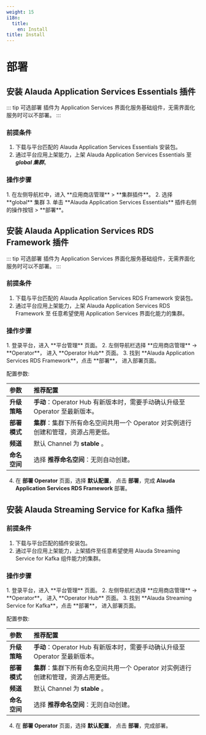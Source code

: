 ```yaml
---
weight: 15
i18n:
  title:
    en: Install
title: Install
---
```


# 部署

## 安装 Alauda Application Services Essentials 插件

::: tip 可选部署
插件为 Application Services 界面化服务基础组件，无需界面化服务时可以不部署。
:::

### 前提条件
1. 下载与平台匹配的 Alauda Application Services Essentials 安装包。
2. 通过平台应用上架能力，上架 Alauda Application Services Essentials 至 ***global 集群***。

### 操作步骤
<Tabs>
<Tab label="Web Console">
1. 在左侧导航栏中，进入 **应用商店管理** > **集群插件**。
2. 选择 **global** 集群
3. 单击 **Alauda Application Services Essentials** 插件右侧的操作按钮 > **部署**。
</Tab>
</Tabs>

## 安装 Alauda Application Services RDS Framework 插件

::: tip 可选部署
插件为 Application Services 界面化服务基础组件，无需界面化服务时可以不部署。
:::

### 前提条件
1. 下载与平台匹配的 Alauda Application Services RDS Framework 安装包。
2. 通过平台应用上架能力，上架 Alauda Application Services RDS Framework 至 任意希望使用 Application Services 界面化能力的集群。

### 操作步骤
<Tabs>
<Tab label="Web Console">
1. 登录平台，进入 **平台管理** 页面。
2. 左侧导航栏选择 **应用商店管理** -> **Operator**， 进入 **Operator Hub** 页面。
3. 找到 **Alauda Application Services RDS Framework**，点击 **部署**， 进入部署页面。

配置参数:

|**参数**| **推荐配置** |
|:--------|:------------|
| **升级策略** | **手动**：Operator Hub 有新版本时，需要手动确认升级至 Operator 至最新版本。|
| **部署模式** | **集群**：集群下所有命名空间共用一个 Operator 对实例进行创建和管理，资源占用更低。|
| **频道**    | 默认 Channel 为 **stable** 。|
| **命名空间** | 选择 **推荐命名空间**：无则自动创建。|
4. 在 **部署 Operator** 页面，选择 **默认配置**， 点击 **部署**，完成 **Alauda Application Services RDS Framework** 部署。

</Tab>
</Tabs>

## 安装 Alauda Streaming Service for Kafka 插件

### 前提条件
1. 下载与平台匹配的插件安装包。
2. 通过平台应用上架能力，上架插件至任意希望使用 Alauda Streaming Service for Kafka 组件能力的集群。

### 操作步骤

<Tabs>
<Tab label="Web Console">
1. 登录平台，进入 **平台管理** 页面。
2. 左侧导航栏选择 **应用商店管理** -> **Operator**， 进入 **Operator Hub** 页面。
3. 找到 **Alauda Streaming Service for Kafka**，点击 **部署**， 进入部署页面。

  配置参数:

  |**参数**| **推荐配置** |
  |:--------|:------------|
  | **升级策略** | **手动**：Operator Hub 有新版本时，需要手动确认升级至 Operator 至最新版本。|
  | **部署模式** | **集群**：集群下所有命名空间共用一个 Operator 对实例进行创建和管理，资源占用更低。|
  | **频道**    | 默认 Channel 为 **stable** 。|
  | **命名空间** | 选择 **推荐命名空间**：无则自动创建。|

4. 在 **部署 Operator** 页面，选择 **默认配置**， 点击 **部署**，完成部署。
</Tab>
</Tabs>
